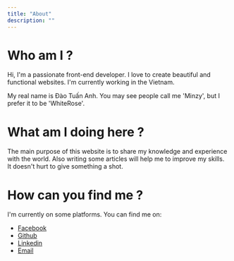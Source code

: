 ```yaml
---
title: "About"
description: ""
---
```


# Who am I ?

Hi, I'm a passionate front-end developer. I love to create beautiful and functional websites. I'm currently working in the Vietnam.

My real name is Đào Tuấn Anh. You may see people call me 'Minzy', but I prefer it to be 'WhiteRose'.

# What am I doing here ?

The main purpose of this website is to share my knowledge and experience with the world. Also writing some articles will help me to improve my skills. It doesn't hurt to give something a shot.

# How can you find me ?

I'm currently on some platforms. You can find me on:

- [Facebook](https://www.facebook.com/whiterose.uchiha/)
- [Github](https://github.com/shoxie)
- [Linkedin](https://www.linkedin.com/in/wrkewtee/)
- [Email](mailto:doctorwrose@gmail.com)